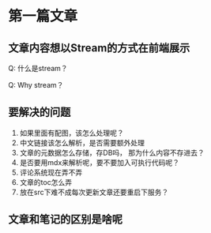 
# 第一篇文章


## 文章内容想以Stream的方式在前端展示
Q: 什么是stream？

Q: Why stream？

## 要解决的问题
1. 如果里面有配图，该怎么处理呢？
2. 中文链接该怎么解析，是否需要额外处理
3. 文章的元数据怎么存储，存DB吗， 那为什么内容不存进去？
4. 是否要用mdx来解析呢，要不要加入可执行代码呢？
5. 评论系统现在弄不弄
6. 文章的toc怎么弄
7. 放在src下难不成每次更新文章还要重启下服务？


## 文章和笔记的区别是啥呢